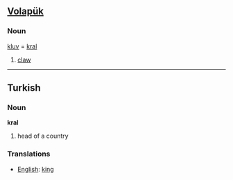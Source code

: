 ==[[Volapük]]==
===Noun===
[[kluv]] = [[kral]] 
# [[claw]]

----

==Turkish==
===Noun===
'''kral'''
# head of a country
===Translations===
*[[English]]: [[king]]